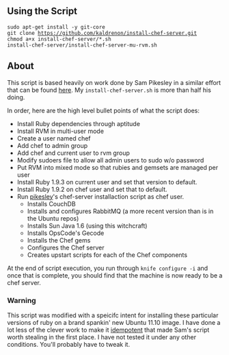 == Using the Script ==
 sudo apt-get install -y git-core
 git clone https://github.com/kaldrenon/install-chef-server.git
 chmod a+x install-chef-server/*.sh
 install-chef-server/install-chef-server-mu-rvm.sh

== About ==

This script is based heavily on work done by Sam Pikesley in a similar effort that can be found [http://github.com/pikesley/catering-college here]. My <code>install-chef-server.sh</code> is more than half his doing.

In order, here are the high level bullet points of what the script does:
* Install Ruby dependencies through aptitude
* Install RVM in multi-user mode
* Create a user named chef
* Add chef to admin group
* Add chef and current user to rvm group
* Modify sudoers file to allow all admin users to sudo w/o password
* Put RVM into mixed mode so that rubies and gemsets are managed per user
* Install Ruby 1.9.3 on current user and set that version to default.
* Install Ruby 1.9.2 on chef user and set that to default.
* Run [http://github.com/pikesley pikesley]<nowiki/>'s chef-server installaction script as chef user.
** Installs CouchDB
** Installs and configures RabbitMQ (a more recent version than is in the Ubuntu repos)
** Installs Sun Java 1.6 (using this witchcraft)
** Installs OpsCode's Gecode
** Installs the Chef gems
** Configures the Chef server
** Creates upstart scripts for each of the Chef components

At the end of script execution, you run through <code>knife configure -i</code> and once that is complete, you should find that the machine is now ready to be a chef server.

=== Warning ===

This script was modified with a speicifc intent for installing these particular versions of ruby on a brand spankin' new Ubuntu 11.10 image. I have done a lot less of the clever work to make it [http://http://en.wikipedia.org/wiki/Idempotence idempotent] that made Sam's script worth stealing in the first place. I have not tested it under any other conditions. You'll probably have to tweak it.
